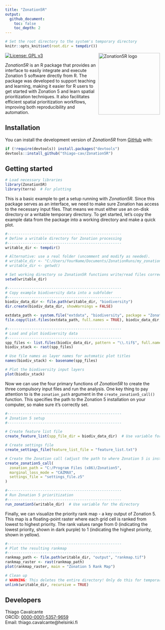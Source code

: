 ```yaml
---
title: "Zonation5R"
output: 
  github_document:
    toc: false
    toc_depth: 2
---
```

```r
# Set the root directory to the system's temporary directory
knitr::opts_knit$set(root.dir = tempdir())
```

<a href="https://github.com/thiago-cav/Zonation5R">
  <img src="inst/images/Zonation5R_logo.png" align="right" width="200" height="200" alt="Zonation5R logo" />
</a>

[![License: GPL v3](https://img.shields.io/badge/License-GPLv3-blue.svg)](https://www.gnu.org/licenses/gpl-3.0)  

*Zonation5R* is an R package that provides an interface to easily integrate and execute Zonation 5 software directly from R. The package was developed to support teaching and learning, making it easier for R users to get started with Zonation 5 and learn spatial prioritization techniques. It also facilitates efficient spatial prioritization workflows, improving both reproducibility and automation.

## Installation

You can install the development version of *Zonation5R* from [GitHub](https://github.com/thiago-cav/Zonation5R) with:
  
```r
if (!require(devtools)) install.packages("devtools")
devtools::install_github("thiago-cav/Zonation5R")
```

## Getting started

```r
# Load necessary libraries
library(Zonation5R)
library(terra)  # For plotting
```

This is a basic example to get a setup running with *Zonation5R*. Since this package serves as an interface, we need to make sure Zonation has access to the necessary input files. That means we must either use an on-disk directory or a writable temporary directory. To get started, let's copy the example data from the package into a working directory and make a quick plot.

```r
#----------------------------------------------------
# Define a writable directory for Zonation processing
#----------------------------------------------------
writable_dir <- tempdir()

# Alternative: use a real folder (uncomment and modify as needed).
# writable_dir <- "C:/Users/YourName/Documents/ZonationRuns/my_zonation_run"
# writable_dir <- getwd()

# Set working directory so Zonation5R functions write/read files correctly
setwd(writable_dir)

#----------------------------------------------------
# Copy example biodiversity data into a subfolder
#----------------------------------------------------
biodiv_data_dir <- file.path(writable_dir, "biodiversity")
dir.create(biodiv_data_dir, showWarnings = FALSE)

extdata_path <- system.file("extdata", "biodiversity", package = "Zonation5R")
file.copy(list.files(extdata_path, full.names = TRUE), biodiv_data_dir, overwrite = TRUE)

#----------------------------------------------------
# Load and plot biodiversity data
#----------------------------------------------------
spp_files <- list.files(biodiv_data_dir, pattern = "\\.tif$", full.names = TRUE)
biodiv_stack <- rast(spp_files)

# Use file names as layer names for automatic plot titles
names(biodiv_stack) <- basename(spp_files)

# Plot the biodiversity input layers
plot(biodiv_stack)

```

Now we can use the four primary functions of *Zonation5R* to create the three compulsory input files and run the analysis. One key thing to pay attention to is the `zonation_path` argument in the `create_zonation5_call()` function. This specifies the path to the Zonation 5 installation on your computer, so make sure it's correctly set.

```r
#----------------------------------------------------
# Zonation 5 setup
#----------------------------------------------------

# Create feature list file 
create_feature_list(spp_file_dir = biodiv_data_dir)  # Use variable for the directory

# Create settings file
create_settings_file(feature_list_file = "feature_list.txt")

# Create the Zonation call (adjust the path to where Zonation 5 is installed)
create_zonation5_call(
  zonation_path = "C:/Program Files (x86)/Zonation5",
  marginal_loss_mode = "CAZMAX",
  settings_file = "settings_file.z5"
)

#----------------------------------------------------
# Run Zonation 5 prioritization
#----------------------------------------------------
run_zonation5(writable_dir)  # Use variable for the directory

```

Finally, we can visualize the priority rank map - a key output of Zonation 5. This map is a floating-point raster where each grid cell is ranked from lowest to highest priority. The rank values range from 0 (indicating the lowest priority, shown in dark purple) to 1 (indicating the highest priority, shown in yellow).


```r

#----------------------------------------------------
# Plot the resulting rankmap
#----------------------------------------------------
rankmap_path <- file.path(writable_dir, "output", "rankmap.tif")
rankmap_raster <- rast(rankmap_path)
plot(rankmap_raster, main = "Zonation 5 Rank Map")

# Clean up
# WARNING: This deletes the entire directory! Only do this for temporary folders.
unlink(writable_dir, recursive = TRUE)

```

## Developers

Thiago Cavalcante  
ORCID: [0000-0001-5357-9659](https://orcid.org/0000-0001-5357-9659)  
Email: thiago.cavalcante@helsinki.fi
